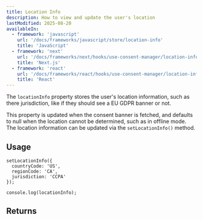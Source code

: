 ```yaml
---
title: Location Info
description: How to view and update the user's location
lastModified: 2025-08-20
availableIn:
  - framework: 'javascript'
    url: '/docs/frameworks/javascript/store/location-info'
    title: 'JavaScript'
  - framework: 'next'
    url: '/docs/frameworks/next/hooks/use-consent-manager/location-info'
    title: 'Next.js'
  - framework: 'react'
    url: '/docs/frameworks/react/hooks/use-consent-manager/location-info'
    title: 'React'
---
```


The `locationInfo` property stores the user's location information, such as there jurisdiction, like if they should see a EU GDPR banner or not.

This property is updated when the consent banner is fetched, and defaults to null when the location cannot be determined, such as in offline mode.
The location information can be updated via the `setLocationInfo()` method.

## Usage

```tsx
setLocationInfo({
  countryCode: 'US',
  regionCode: 'CA',
  jurisdiction: 'CCPA'
});

console.log(locationInfo);
```

## Returns

<AutoTypeTable path="./packages/core/src/index.ts" name="LocationInfo" />
